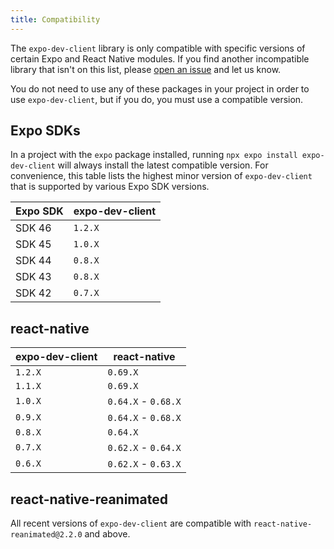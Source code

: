 ```yaml
---
title: Compatibility
---
```


The `expo-dev-client` library is only compatible with specific versions of certain Expo and React Native modules. If you find another incompatible library that isn't on this list, please [open an issue](https://github.com/expo/expo/issues/new?assignees=&labels=needs+review&template=dev_client_bug_report.yml) and let us know.

You do not need to use any of these packages in your project in order to use `expo-dev-client`, but if you do, you must use a compatible version.

## Expo SDKs

In a project with the `expo` package installed, running `npx expo install expo-dev-client` will always install the latest compatible version. For convenience, this table lists the highest minor version of `expo-dev-client` that is supported by various Expo SDK versions.

| Expo SDK | expo-dev-client |
| -------- | --------------- |
| SDK 46   | `1.2.X`         |
| SDK 45   | `1.0.X`         |
| SDK 44   | `0.8.X`         |
| SDK 43   | `0.8.X`         |
| SDK 42   | `0.7.X`         |

## react-native

| expo-dev-client | react-native        |
| --------------- | ------------------- |
| `1.2.X`         | `0.69.X`            |
| `1.1.X`         | `0.69.X`            |
| `1.0.X`         | `0.64.X` - `0.68.X` |
| `0.9.X`         | `0.64.X` - `0.68.X` |
| `0.8.X`         | `0.64.X`            |
| `0.7.X`         | `0.62.X` - `0.64.X` |
| `0.6.X`         | `0.62.X` - `0.63.X` |

## react-native-reanimated

All recent versions of `expo-dev-client` are compatible with `react-native-reanimated@2.2.0` and above.
